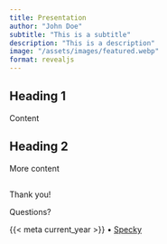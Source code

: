 ```yaml
---
title: Presentation
author: "John Doe"
subtitle: "This is a subtitle"
description: "This is a description"
image: "/assets/images/featured.webp"
format: revealjs
---
```


## Heading 1

Content

## Heading 2

More content

##  {background-image="../../assets/images/home.webp"}

::: {.v-center .center}
::: {}

[Thank you!]{.largest}

[Questions?]{.larger}

[{{< meta current_year >}} • [Specky](https://github.com/royfrancis/specky)]{.smaller}

:::
:::


